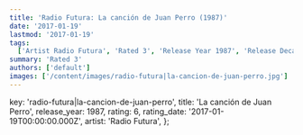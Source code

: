 ```yaml
---
title: 'Radio Futura: La canción de Juan Perro (1987)'
date: '2017-01-19'
lastmod: '2017-01-19'
tags:
  ['Artist Radio Futura', 'Rated 3', 'Release Year 1987', 'Release Decade 1980']
summary: 'Rated 3'
authors: ['default']
images: ['/content/images/radio-futura|la-cancion-de-juan-perro.jpg']
---
```


  key: 'radio-futura|la-cancion-de-juan-perro',
  title: 'La canción de Juan Perro',
  release_year: 1987,
  rating: 6,
  rating_date: '2017-01-19T00:00:00.000Z',
  artist: 'Radio Futura',
};

<MusicRating data={data} />

